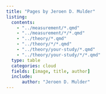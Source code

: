 ```yaml
---
title: "Pages by Jeroen D. Mulder"
listing:
  contents:
    - "../measurement/*.qmd"
    - "../measurement/*/*.qmd"
    - "../theory/*.qmd"
    - "../theory/*/*.qmd"
    - "../theory/your-study/*.qmd"
    - "../theory/your-study/*/*.qmd"
  type: table
  categories: cloud
  fields: [image, title, author]
  include:
      author: "Jeroen D. Mulder"
---
```

